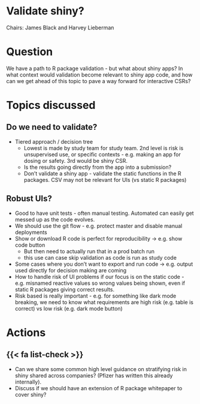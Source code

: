 # Validate shiny?

Chairs: James Black and Harvey Lieberman

# Question

We have a path to R package validation - but what about shiny apps? In what context would validation become relevant to shiny app code, and how can we get ahead of this topic to pave a way forward for interactive CSRs?

# Topics discussed

## Do we need to validate?

- Tiered approach / decision tree
    - Lowest is made by study team for study team. 2nd level is risk is unsupervised use, or specific contexts - e.g. making an app for dosing or safety. 3rd would be shiny CSR.
    - Is the results going directly from the app into a submission?
    - Don’t validate a shiny app - validate the static functions in the R packages. CSV may not be relevant for UIs (vs static R packages)

## Robust UIs?

- Good to have unit tests - often manual testing. Automated can easily get messed up as the code evolves.
- We should use the git flow - e.g. protect master and disable manual deployments
- Show or download R code is perfect for reproducibility → e.g. show code button
    - But then need to actually run that in a prod batch run
    - this use can case skip validation as code is run as study code
- Some cases where you don’t want to export and run code → e.g. output used directly for decision making are coming
- How to handle risk of UI problems if our focus is on the static code - e.g. misnamed reactive values so wrong values being shown, even if static R packages giving correct results.
- Risk based is really important - e.g. for something like dark mode breaking, we need to know what requirements are high risk (e.g. table is correct) vs low risk (e.g. dark mode button)

# Actions

::: {.callout-note icon=false}

# {{< fa list-check >}} 

- Can we share some common high level guidance on stratifying risk in shiny shared across companies? (Pfizer has written this already internally). 
- Discuss if we should have an extension of R package whitepaper to cover shiny?

:::
